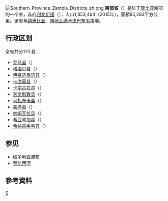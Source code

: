 <!--{{otheruses|楚阿帕}}-->
{{NoteTA
|1=zh-hans:利文斯通; zh-hant:利文斯頓; zh-hk:利文斯通; zh-cn:利文斯顿; zh-tw:李文斯頓
}}
[[File:Southern_Province_Zambia_Districts_zh.png|thumb]]
{{Infobox settlement
|official_name          = Southern
|other_name             = 
|native_name            =  <!-- for cities whose native name is not in English -->
|nickname               = 
|settlement_type        = [[Provinces_of_Zambia|Province]]
|motto                  = 
|image_skyline          = 
|imagesize              = 
|image_caption          = 
|image_flag             = 
|flag_size              =
|image_seal             = 
|seal_size              =
|image_shield           = 
|shield_size            =
|city_logo              =
|citylogo_size          =
|image_map              = Districts of Southern Province Zambia.svg
|mapsize                = 277px
|map_caption            = Map of Zambia showing the Southern Province
|image_map1             = 
|mapsize1               = 
|map_caption1           = 
|image_dot_map          =
|dot_mapsize            =
|dot_map_caption        =
|dot_x =  |dot_y =
|pushpin_map            = <!-- the name of a location map as per http://en.wikipedia.org/wiki/Template:Location_map -->
|pushpin_label_position = <!-- the position of the pushpin label: left, right, top, bottom, none -->
|pushpin_map_caption    =
|pushpin_mapsize        =
|subdivision_type       = [[List_of_sovereign_states|Country]]
|subdivision_name       = {{flag|Zambia}}
|subdivision_type1      = 
|subdivision_name1      = 
|subdivision_type2      = 
|subdivision_name2      = 
|subdivision_type3      = 
|subdivision_name3      = 
|subdivision_type4      = 
|subdivision_name4      = 
|seat_type              = Capital
|seat                   = [[Choma,_Zambia|Choma]]
|government_footnotes   =
|government_type        =
|leader_title           =
|leader_name            =
|leader_title1          =  <!-- for places with, say, both a mayor and a city manager -->
|leader_name1           =
|leader_title2          =
|leader_name2           =
|leader_title3          =
|leader_name3           =
|leader_title4          =
|leader_name4           =
|established_title      =  <!-- Settled -->
|established_date       = 
|established_title2     =  <!-- Incorporated (town) -->
|established_date2      = 
|established_title3     =  <!-- Incorporated (city) -->
|established_date3      = 
|area_magnitude         = 
|unit_pref                = <!--Enter: Imperial, if Imperial (metric) is desired-->
|area_footnotes           =
|area_total_km2           = 85823
|area_land_km2            = 
|area_water_km2           = 
|area_total_sq_mi         = 
|area_land_sq_mi          = 
|area_water_sq_mi         = 
|area_water_percent       = 
|area_urban_km2           = 
|area_urban_sq_mi         = 
|area_metro_km2           = 
|area_metro_sq_mi         = 
|population_as_of               = 2015
|population_footnotes           =
|population_note                = 
|population_total               = 1853464
|population_density_km2         = auto
|population_density_sq_mi       = 
|population_metro               =
|population_density_metro_km2   =
|population_density_metro_sq_mi =
|population_urban               = 
|population_density_urban_km2   =
|population_density_urban_sq_mi =
|population_blank1_title        =
|population_blank1              =
|population_density_blank1_km2 =   
|population_density_blank1_sq_mi = 
|timezone               =
|utc_offset             = -
|timezone_DST           = 
|utc_offset_DST         =
|coordinates            = 
|elevation_footnotes    =  <!--for references: use <ref> tags-->
|elevation_m            = 
|elevation_ft           = 
|postal_code_type       =  <!-- enter ZIP code, Postcode, Post code, Postal code... -->
|postal_code            =
|area_code              =
|blank_name             =
|blank_info             =
|blank_name_sec1        = [[Human_Development_Index|HDI]] (2018)
|blank_info_sec1        = 0.589<ref name="GlobalDataLab">{{Cite web|url=https://hdi.globaldatalab.org/areadata/shdi/|title=Sub-national HDI - Area Database - Global Data Lab|website=hdi.globaldatalab.org|language=en|access-date=2018-09-13|archive-date=2018-09-23|archive-url=https://web.archive.org/web/20180923120638/https://hdi.globaldatalab.org/areadata/shdi/|dead-url=no}}</ref><br/>{{color|#fc0|medium}} · [[List_of_Zambian_provinces_by_Human_Development_Index|4th]]
|website                = 
|footnotes              = 
}} 
'''南部省'''（{{lang-en|Southern Province}}）是位于[[赞比亚|赞比亚]]南部的一个省，首府[[利文斯頓_(贊比亞)|利文斯頓]]（{{lang|en|Livingstone}}），人口1,853,464（2015年），面積85,283平方公里。该省与[[纳米比亚|纳米比亚]]、[[博茨瓦纳|博茨瓦纳]]及[[津巴布韦|津巴布韦]]接壤。

== 行政区划 ==
全省共分11个县：
*[[乔马县|乔马县]]（{{lang|en|Choma District}}）
*[[格温贝县|格温贝县]]（{{lang|en|Gwembe District}}）
*[[伊泰济泰济县|伊泰济泰济县]]（{{lang|en|Itezhi-tezhi District}}） 
*[[卡洛莫县|卡洛莫县]]（{{lang|en|Kalomo District}}）
*[[卡宗古拉县|卡宗古拉县]]（{{lang|en|Kazungula District}}）
*[[利文斯敦县|利文斯敦县]]（{{lang|en|Livingstone District}}）
*[[马扎布卡县|马扎布卡县]]（{{lang|en|Mazabuka District}}）
*[[蒙泽县|蒙泽县]]（{{lang|en|Monze District}}）
*[[纳姆瓦拉县|纳姆瓦拉县]]（{{lang|en|Namwala District}}） 
*[[希亚丰加县|希亚丰加县]]（{{lang|en|Siavonga District}}）
*[[希纳宗格韦县|希纳宗格韦县]]（{{lang|en|Sinazongwe District}}）

== 参见 ==
*[[维多利亚瀑布|维多利亚瀑布]]
*[[赞比西河|赞比西河]]

== 參考資料 ==
{{reflist|30em}}

{{coord|display=title}}
{{Zambia-geo-stub}}
{{赞比亚行政区划}}

[[Category:赞比亚行政区划|S]]